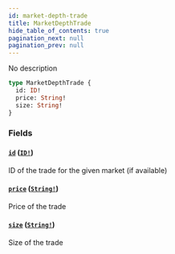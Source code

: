 ```yaml
---
id: market-depth-trade
title: MarketDepthTrade
hide_table_of_contents: true
pagination_next: null
pagination_prev: null
---
```



No description

```graphql
type MarketDepthTrade {
  id: ID!
  price: String!
  size: String!
}
```


### Fields

#### [`id`](#) ([`ID!`](/docs/testnet/graphql/scalars/id))

ID of the trade for the given market (if available)


#### [`price`](#) ([`String!`](/docs/testnet/graphql/scalars/string))

Price of the trade


#### [`size`](#) ([`String!`](/docs/testnet/graphql/scalars/string))

Size of the trade




